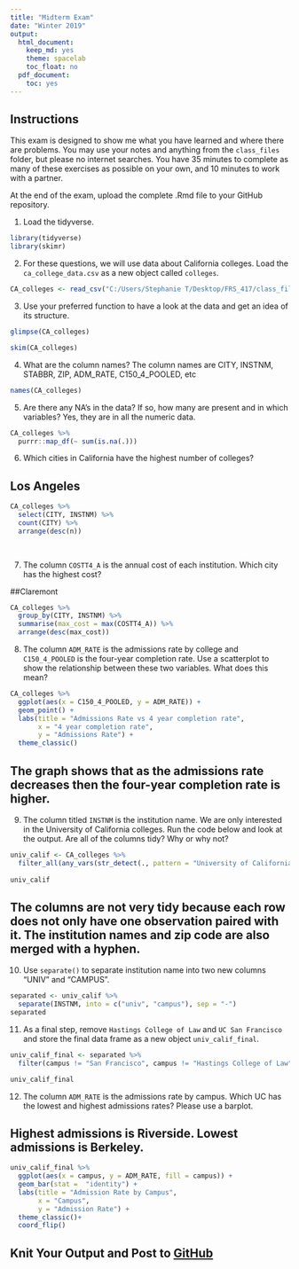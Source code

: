 ```yaml
---
title: "Midterm Exam"
date: "Winter 2019"
output:
  html_document:
    keep_md: yes
    theme: spacelab
    toc_float: no
  pdf_document:
    toc: yes
---
```


## Instructions
This exam is designed to show me what you have learned and where there are problems. You may use your notes and anything from the `class_files` folder, but please no internet searches. You have 35 minutes to complete as many of these exercises as possible on your own, and 10 minutes to work with a partner.  

At the end of the exam, upload the complete .Rmd file to your GitHub repository.  

1. Load the tidyverse.
```r
library(tidyverse)
library(skimr)
```


2. For these questions, we will use data about California colleges. Load the `ca_college_data.csv` as a new object called `colleges`.
```r
CA_colleges <- read_csv("C:/Users/Stephanie T/Desktop/FRS_417/class_files-master/data/ca_college_data.csv")
```



3. Use your preferred function to have a look at the data and get an idea of its structure.
```r
glimpse(CA_colleges)
```
```r
skim(CA_colleges)
```


4. What are the column names?
The column names are CITY, INSTNM, STABBR, ZIP, ADM_RATE, C150_4_POOLED, etc
```r
names(CA_colleges)
```

5. Are there any NA's in the data? If so, how many are present and in which variables?
Yes, they are in all the numeric data.

```r
CA_colleges %>% 
  purrr::map_df(~ sum(is.na(.)))
```



6. Which cities in California have the highest number of colleges?

## Los Angeles

```r
CA_colleges %>% 
  select(CITY, INSTNM) %>% 
  count(CITY) %>% 
  arrange(desc(n))
  
  
```


7. The column `COSTT4_A` is the annual cost of each institution. Which city has the highest cost?

##Claremont
```r
CA_colleges %>% 
  group_by(CITY, INSTNM) %>% 
  summarise(max_cost = max(COSTT4_A)) %>% 
  arrange(desc(max_cost))
```


8. The column `ADM_RATE` is the admissions rate by college and `C150_4_POOLED` is the four-year completion rate. Use a scatterplot to show the relationship between these two variables. What does this mean?
```r
CA_colleges %>% 
  ggplot(aes(x = C150_4_POOLED, y = ADM_RATE)) +
  geom_point() +
  labs(title = "Admissions Rate vs 4 year completion rate",
       x = "4 year completion rate",
       y = "Admissions Rate") +
  theme_classic()
```

## The graph shows that as the admissions rate decreases then the four-year completion rate is higher.

9. The column titled `INSTNM` is the institution name. We are only interested in the University of California colleges. Run the code below and look at the output. Are all of the columns tidy? Why or why not?
```r
univ_calif <- CA_colleges %>% 
  filter_all(any_vars(str_detect(., pattern = "University of California")))
  
univ_calif
```
## The columns are not very tidy because each row does not only have one observation paired with it. The institution names and zip code are also merged with a hyphen.

10. Use `separate()` to separate institution name into two new columns "UNIV" and "CAMPUS".
```r
separated <- univ_calif %>% 
  separate(INSTNM, into = c("univ", "campus"), sep = "-")
separated
```



11. As a final step, remove `Hastings College of Law` and `UC San Francisco` and store the final data frame as a new object `univ_calif_final`.
```r
univ_calif_final <- separated %>% 
  filter(campus != "San Francisco", campus != "Hastings College of Law")

univ_calif_final
```


12. The column `ADM_RATE` is the admissions rate by campus. Which UC has the lowest and highest admissions rates? Please use a barplot.

## Highest admissions is Riverside. Lowest admissions is Berkeley.
```r
univ_calif_final %>% 
  ggplot(aes(x = campus, y = ADM_RATE, fill = campus)) +
  geom_bar(stat =  "identity") +
  labs(title = "Admission Rate by Campus",
       x = "Campus",
       y = "Admission Rate") +
  theme_classic()+
  coord_flip()
```


## Knit Your Output and Post to [GitHub](https://github.com/FRS417-DataScienceBiologists)